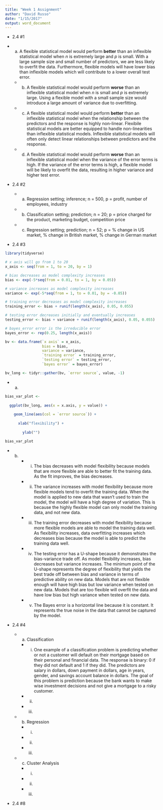 ```yaml
---
title: "Week 1 Assignment"
author: "David Russo"
date: "1/15/2017"
output: word_document
---
```


* 2.4 #1

+ a. A flexible statistical model would perform           **better** than an inflexible statistical model when    *n* is extremely large and *p* is small. With a large   sample size and small number of predictors, we are less likely to overfit the data. Furthermore, flexible models will have lower bias than inflexible models which will contribute to a lower overall test error. 

  + b. A flexible statistical model would perform           **worse** than an inflexible statistical model when     *n* is small and *p* is extremely large. Using a flexible model with a small sample size would introduce a large amount of variance due to overfitting. 

  + c. A flexible statistical model would perform           **better** than an inflexible statistical model when the relationship between the predictors and the response is highly non-linear. Flexibile statistical models are better equipped to handle non-linearities than inflexible statistical models. Inflexible statistical models will often only detect linear relationships between predictors and the response. 

  + d. A flexible statistical model would perform           **worse** than an inflexible statistical model when the variance of the error terms is high. If the variance of the error terms is high, a flexible model will be likely to overfit the data, resulting in higher variance and higher test error. 

* 2.4 #2

  + a. Regression setting; inference; n = 500, p = profit, number of employees, industry
  
  + b. Classification setting; prediction; n = 20; p = price charged for the product, marketing budget, competition price
  
  + c. Regression setting; prediction; n = 52; p = % change in US market, % change in British market, % change in German market

* 2.4 #3

```r

library(tidyverse)

# x axis will go from 1 to 20
x_axis <- seq(from = 1, to = 20, by = 1)

# bias decreases as model complexity increases
bias <- exp(-5*seq(from = 0.01, to = 1, by = 0.05))

# variance increases as model complexity increases
variance <- exp(-5*seq(from = 1, to = 0.01, by = -0.05))

# training error decreases as model complexity increases
training_error <- bias + runif(length(x_axis), 0.05, 0.055)

# testing error decreases initially and eventually increases
testing_error <- bias + variance + runif(length(x_axis), 0.05, 0.055)

# bayes_error error is the irreducible error
bayes_error <- rep(0.25, length(x_axis))

bv <- data.frame(`x axis` = x_axis, 
                 bias = bias,
                 variance = variance,
                 `training error` = training_error,
                 `testing error` = testing_error,
                 `bayes error` = bayes_error)

bv_long <- tidyr::gather(bv, `error source`, value, -1)

```
  + a.
```r

bias_var_plot <- 
  
  ggplot(bv_long, aes(x = x.axis, y = value)) + 
  
    geom_line(aes(col = `error source`)) +
  
      xlab("flexibility") + 
  
        ylab("")

bias_var_plot

```
  + b.
      + i. The bias decreases with model flexibility because models that are more flexible are able to better fit the training data. As the fit improves, the bias decreases. 
      
      + ii. The variance increases with model flexibility because more flexible models tend to overfit the training data. When the model is applied to new data that wasn't used to train the model, the model will have a high degree of variation. This is because the highly flexible model can only model the training data, and not new data. 
      
      + iii. The training error decreases with model flexibility because more flexible models are able to model the training data well. As flexibility increases, data overfitting increases which decreases bias because the model is able to predict the training data well. 
      
      + iv. The testing error has a U-shape because it demonstrates the bias-variance trade off. As model flexibility increases, bias decreases but variance increases. The minimum point of the U-shape represents the degree of flexibility that yields the best trade off between bias and variance in terms of predictive ability on new data. Models that are not flexible enough will have high bias but low variance when tested on new data. Models that are too flexible will overfit the data and have low bias but high variance when tested on new data. 
      
      + v. The Bayes error is a horizontal line because it is constant. It represents the true noise in the data that cannot be captured by the model. 
  
  
* 2.4 #4

  + a. Classification
      + i. One example of a classification problem is predicting whether or not a customer will default on their mortgage based on their personal and financial data. The response is binary: 0 if they did not default and 1 if they did. The predictors are salary in dollars, down payment in dollars, age in years, gender, and savings account balance in dollars. The goal of this problem is prediction because the bank wants to make wise investment decisions and not give a mortgage to a risky customer. 
      + ii.
      + iii.
      
  + b. Regression
      + i.
      + ii.
      + iii.
      
  + c. Cluster Analysis
      + i.
      + ii.
      + iii.

* 2.4 #8
